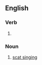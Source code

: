 ==English==

===Verb===
{{head|en|present participle}}

# {{present participle of|scat|lang=en|nocat=1}}

===Noun===
{{en-noun|-|s}}

# [[scat singing]]